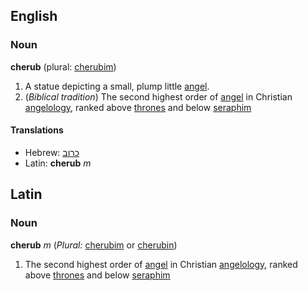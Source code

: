 ==English==

===Noun===
'''cherub''' (plural: [[cherubim]])

#A statue depicting a small, plump little [[angel]].
#(''Biblical tradition'') The second highest order of [[angel]] in Christian [[angelology]], ranked above [[throne]]s and below [[seraph]]im

====Translations====
*Hebrew: [[כרוב]]
*Latin: '''cherub''' ''m''

==Latin==
===Noun===
'''cherub''' ''m'' (''Plural:'' [[cherubim]] or [[cherubin]])

#The second highest order of [[angel]] in Christian [[angelology]], ranked above [[throne]]s and below [[seraph]]im